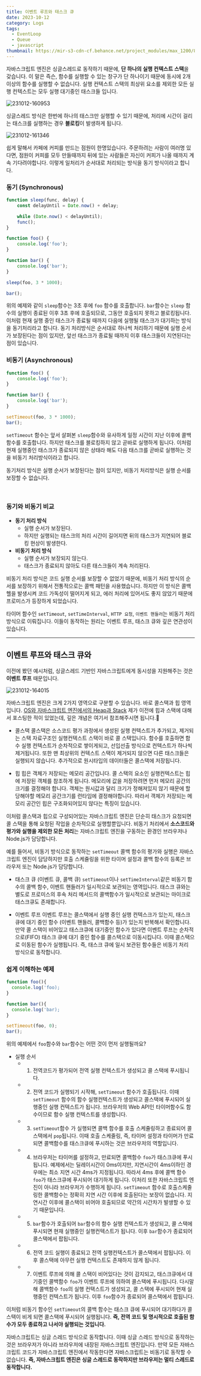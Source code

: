 ```yaml
---
title: 이벤트 루프와 태스크 큐
date: 2023-10-12
category: Logs
tags:
  - EventLoop
  - Queue
  - javascript
thumbnail: https://mir-s3-cdn-cf.behance.net/project_modules/max_1200/8bc46f131720567.619b242c38536.jpg
---
```


자바스크립트 엔진은 싱글스레드로 동작하기 때문에, **단 하나의 실행 컨텍스트 스택**을 갖습니다.
이 말은 즉슨, 함수를 실행할 수 있는 창구가 단 하나이기 때문에 동시에 2개이상의 함수를 실행할 수 없습니다.
실행 컨텍스트 스택의 최상위 요소를 제외한 모든 실행 컨텍스트는 모두 실행 대기중인 태스크들 입니다.

![231012-160953](/posts/EventLoop-Queue/231012-160953.png)

싱글스레드 방식은 한번에 하나의 태스크만 실행할 수 있기 때문에, 처리에 시간이 걸리는 태스크를 실행하는 경우 **블로킹**이 발생하게 됩니다.

![231012-161346](/posts/EventLoop-Queue/231012-161346.png)

쉽게 말해서 카페에 커피를 만드는 점원이 한명있습니다. 주문하려는 사람이 여러명 있다면, 점원이 커피를 모두 만들때까지 뒤에 있는 사람들은 자신이 커피가 나올 때까지 계속 기다려야합니다. 이렇게 일처리가 순서대로 처리되는 방식을 동기 방식이라고 합니다.

### 동기 (Synchronous)

```javascript
function sleep(func, delay) {
	const delayUntil = Date.now() + delay;

	while (Date.now() < delayUntil);
	func();
}

function foo() {
	console.log('foo');
}

function bar() {
	console.log('bar');
}

sleep(foo, 3 * 1000);

bar();
```
위의 예제와 같이 `sleep`함수는 3초 후에 `foo` 함수를 호출합니다. `bar`함수는 `sleep` 함수의 실행이 종료된 이후 3초 후에 호출되므로, 그동안 호출되지 못하고 블로킹됩니다.
이처럼 현재 실행 중인 태스크가 종료될 때까지 다음에 실행될 태스크가 대기하는 방식을 동기처리라고 합니다.
동기 처리방식은 순서대로 하나씩 처리하기 때문에 실행 순서가 보장된다는 점이 있지만, 앞선 태스크가 종료될 때까지 이후 태스크들이 지연된다는 점이 있습니다.
<br/>

### 비동기 (Asynchronous)
```js
function foo() {
	console.log('foo');
}

function bar() {
	console.log('bar');
}

setTimeout(foo, 3 * 1000);
bar();
```

`setTimeout` 함수는 앞서 살펴본 `sleep`함수와 유사하게 일정 시간이 지난 이후에 콜백 함수를 호출합니다.
하지만 태스크를 블로킹하지 않고 곧바로 실행하게 됩니다. 이처럼 현재 실행중인 태스크가 종료되지 않은 상태라 해도 다음 태스크를 곧바로 실행하는 것을 비동기 처리방식이라고 합니다.

동기처리 방식은 실행 순서가 보장된다는 점이 있지만, 비동기 처리방식은 실행 순서를 보장할 수 없습니다.

<br/>

### 동기와 비동기 비교

- **동기 처리 방식**
  - 실행 순서가 보장된다.
  - 하지만 실행되는 태스크의 처리 시간이 길어지면 뒤의 태스크가 지연되어 블로킹 현상이 발생한다.
- **비동기 처리 방식**
  - 실행 순서가 보장되지 않는다.
  - 태스크가 종료되지 않아도 다른 태스크들이 계속 처리된다.


비동기 처리 방식은 코드 실행 순서를 보장할 수 없었기 때문에, 비동기 처리 방식의 순서를 보장하기 위해서 전통적으로는 콜백 패턴을 사용했습니다. 하지만 이 방식은 콜백헬을 발생시켜 코드 가독성이 떨어지게 되고, 에러 처리에 있어서도 좋지 않았기 때문에 프로미스가 등장하게 되었습니다.

타이머 함수인 `setTimeout`, `setTimeInterval`, `HTTP 요청`, `이벤트 핸들러`는 비동기 처리 방식으로 이뤄집니다.
이들이 동작하는 원리는 이벤트 루프, 태스크 큐와 깊은 연관성이 있습니다.

---

## 이벤트 루프와 태스크 큐와
이전에 봤던 예시처럼, 싱글스레드 기반인 자바스크립트에게 동시성을 지원해주는 것은 **이벤트 루프** 때문입니다.

![231012-164015](/posts/EventLoop-Queue/231012-164015.png)

자바스크립트 엔진은 크게 2가지 영역으로 구분할 수 있습니다. 바로 콜스택과 힙 영역입니다.
[OS와 자바스크립트 엔진에서의 Heap과 Stack](/log/Stack-and-Heap)
제가 이전에 힙과 스택에 대해서 포스팅한 적이 있었는데, 깊은 개념은 여기서 참조해주시면 됩니다.🥸

- 콜스택
콜스택은 소스코드 평가 과정에서 생성된 실행 컨텍스트가 추가되고, 제거되는 스택 자료구조인 실행컨텍스트 스택이 바로 콜 스택입니다. 함수를 호출하면 함수 실행 컨텍스트가 순차적으로 쌓이게되고, 선입선출 방식으로 컨텍스트가 하나씩 제거됩니다.
또한 맨 최상위의 컨텍스트 스택이 제거되지 않으면 다른 태스크들은 실행되지 않습니다.
추가적으로 원시타입의 데이터들은 콜스택에 저장됩니다.

- 힙
힙은 객체가 저장되는 메모리 공간입니다. 콜 스택의 요소인 실행컨텍스트는 힙에 저장된 객체를 참조하게 됩니다.
메모리에 값을 저장하려면 먼저 메모리 공간의 크기를 결정해야 합니다. 객체는 원시값과 달리 크기가 정해져있지 않기 때문에 할당해야할 메모리 공간크기를 런타임에 결정해야합니다. 따라서 객체가 저장되는 메모리 공간인 힙은 구조화되어있지 않다는 특징이 있습니다.

이처럼 콜스택과 힙으로 구성되어있는 자바스크립트 엔진은 단순히 태스크가 요청되면 콜 스택을 통해 요청된 작업을 순차적으로 실행할뿐입니다. 비동기 처리에서 **소스코드와 평가와 실행을 제외한 모든 처리**는 자바스크립트 엔진을 구동하는 환경인 브라우저나 Node.js가 담당합니다.

예를 들어서, 비동기 방식으로 동작하는 `setTimeout` 콜백 함수의 평가와 실행은 자바스크립트 엔진이 담당하지만 호출 스케쥴링을 위한 타이머 설정과 콜백 함수의 등록은 브라우저 또는 Node.js가 담당합니다.

- 태스크 큐 (이벤트 큐, 콜백 큐)
`setTimeout`이나 `setTimeInterval`같은 비동기 함수의 콜백 함수, 이벤트 핸들러가 일시적으로 보관되는 영역입니다. 태스크 큐와는 별도로 프로미스의 후속 처리 메서드의 콜백함수가 일시적으로 보관되는 마이크로태스크큐도 존재합니다.

- 이벤트 루프
이벤트 루프는 콜스택에서 실행 중인 실행 컨텍스크가 있는지, 태스크 큐에 대기 중인 함수 (이벤트 핸들러, 콜백함수 등)가 있는지 반복해서 확인합니다. 만약 콜 스택이 비어있고 태스크큐에 대기중인 함수가 있다면 이벤트 루프는 순차적으로(FIFO) 태스크 큐에 대기 중인 함수를 콜스택으로 이동시킵니다. 이때 콜스택으로 이동된 함수가 실행됩니다. 즉, 태스크 큐에 일시 보관된 함수들은 비동기 처리 방식으로 동작합니다.


### 쉽게 이해하는 예제
```js
function foo(){
  console.log('foo);
}

function bar(){
  console.log('bar);
}

setTimeout(foo, 0);
bar();
```
위의 예제에서 `foo`함수와 `bar`함수는 어떤 것이 먼저 실행될까요?

- 실행 순서
  - 1. 전역코드가 평가되어 전역 실행 컨텍스트가 생성되고 콜 스택에 푸시됩니다.
  - 2. 전역 코드가 실행되기 시작해, `setTimeout` 함수가 호출됩니다. 이때 `setTimeout` 함수의 함수 실행컨텍스트가 생성되고 콜스택에 푸시되어 실행중인 실행 컨텍스트가 됩니다. 브라우저의 Web API인 타이머함수도 함수이므로 함수 실행 컨텍스트를 생성합니다.
  - 3. `setTimeout`함수 가 실행되면 콜백 함수를 호출 스케쥴링하고 종료되어 콜 스택에서 `pop`됩니다. 이때 호출 스케줄링, 즉, 타이머 설정과 타이머가 만료되면 콜백함수를 태스크큐에 푸시하는 것은 브라우저의 역할입니다.
  - 4. 브라우저는 타이머를 설정하고, 만료되면 콜백함수 `foo`가 태스크큐에 푸시됩니다. 예제에서는 딜레이시간이 0ms이지만, 지연시간이 4ms이하인 경우에는 최소 지연 시간 4ms가 지정됩니다. 따라서 4ms 후에 콜백 함수 `foo`가 태스크큐에 푸시되어 대기하게 됩니다. 이처리 또한 자바스크립트 엔진이 아니라 브라우저가 수행하게 됩니다. `setTimeout` 함수로 호출스케줄링한 콜백함수는 정확히 지연 시간 이후에 호출된다는 보장이 없습니다. 지연시간 이후에 콜스택이 비어야 호출되므로 약간의 시간차가 발생할 수 있기 때문입니다.
  - 5. `bar`함수가 호출되어 `bar`함수의 함수 실행 컨텍스트가 생성되고, 콜 스택에 푸시되면 현재 실행중인 실행컨텍스트가 됩니다. 이후 `bar`함수가 종료되어 콜스택에서 팝됩니다.
  - 6. 전역 코드 실행이 종료되고 전역 실행컨텍스트가 콜스택에서 팝됩니다. 이후 콜스택에 아무런 실행 컨텍스트도 존재하지 않게 됩니다.
  - 7. 이벤트 루프에 의해 콜 스택이 비어있다는 것이 감지되고, 태스크큐에서 대기중인 콜백함수 `foo`가 이벤트 루프에 의하여 콜스택에 푸시됩니다. 다시말해 콜백함수 `foo`의 실행 컨택스트가 생성되고, 콜 스택에 푸시되어 현재 실행중인 컨텍스트가 됩니다. 이후 `foo`함수가 종료되어 콜스택에서 팝됩니다.

이처럼 비동기 함수인 `setTimeout`의 콜백 함수는 태스크 큐에 푸시되어 대기하다가 콜 스택이 비게 되면 콜스택에 푸시되어 실행됩니다. **즉, 전역 코드 및 명시적으로 호출된 함수가 모두 종료하고 나서야 실행되는 것입니다.**

자바스크립트는 싱글 스레드 방식으로 동작합니다. 이때 싱글 스레드 방식으로 동작하는 것은 브라우저가 아니라 브라우저에 내장된 자바스크립트 엔진입니다. 만약 모든 자바스크립트 코드가 자바스크립트 엔진에서 작동한다면 자바스크립트는 비동기로 동작할 수 없습니다. **즉, 자바스크립트 엔진은 싱글 스레드로 동작하지만 브라우저는 멀티 스레드로 동작합니다.**